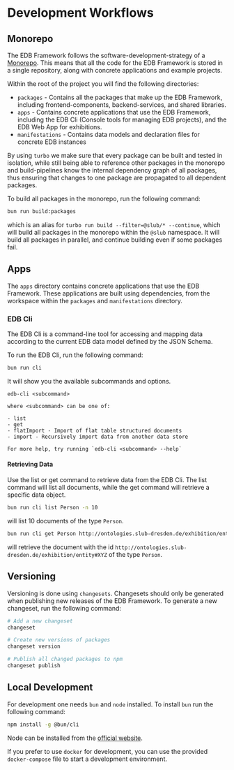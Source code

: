 
<Meta title="Development" />

# Development Workflows

## Monorepo

The EDB Framework follows the software-development-strategy of a [Monorepo](https://en.wikipedia.org/wiki/Monorepo). This means that all the code for the EDB Framework is stored in a single repository,
along with concrete applications and example projects.

Within the root of the project you will find the following directories:

- `packages` - Contains all the packages that make up the EDB Framework, including frontend-components, backend-services, and shared libraries.
- `apps` - Contains concrete applications that use the EDB Framework, including the EDB Cli (Console tools for managing EDB projects), and the EDB Web App for exhibitions.
- `manifestations` - Contains data models and declaration files for concrete EDB instances

By using `turbo` we make sure that every package can be built and tested in isolation, while still being able to reference other packages in the monorepo
and build-pipelines know the internal dependency graph of all packages, thus ensuring that changes to one package are propagated to all dependent packages.

To build all packages in the monorepo, run the following command:

```bash
bun run build:packages
```
which is an alias for `turbo run build --filter=@slub/* --continue`, which will build all packages in the monorepo
within the `@slub` namespace. It will build all packages in parallel, and continue building even if some packages fail.

## Apps

The `apps` directory contains concrete applications that use the EDB Framework. These applications are built using dependencies, from the
workspace within the `packages` and `manifestations` directory.

### EDB Cli

The EDB Cli is a command-line tool for accessing and mapping data according to the current EDB data model defined by the JSON Schema.

To run the EDB Cli, run the following command:

```bash
bun run cli
```
It will show you the available subcommands and options.

```
edb-cli <subcommand>

where <subcommand> can be one of:

- list
- get
- flatImport - Import of flat table structured documents
- import - Recursively import data from another data store

For more help, try running `edb-cli <subcommand> --help`
```

#### Retrieving Data

Use the list or get command to retrieve data from the EDB Cli. The list command will list all documents, while the get command will retrieve a specific data object.

```bash
bun run cli list Person -n 10
```
will list 10 documents of the type `Person`.

```bash
bun run cli get Person http://ontologies.slub-dresden.de/exhibition/entity#XYZ
```
will retrieve the document with the id `http://ontologies.slub-dresden.de/exhibition/entity#XYZ` of the type `Person`.


## Versioning

Versioning is done using `changesets`. Changesets should only be generated when publishing new releases of the EDB Framework. To generate a new changeset, run the following command:

```bash
# Add a new changeset
changeset

# Create new versions of packages
changeset version

# Publish all changed packages to npm
changeset publish
```

## Local Development

For development one needs `bun` and `node` installed. To install `bun` run the following command:

```bash
npm install -g @bun/cli
```

Node can be installed from the [official website](https://nodejs.org/en/).

If you prefer to use `docker` for development, you can use the provided `docker-compose` file to start a development environment.
